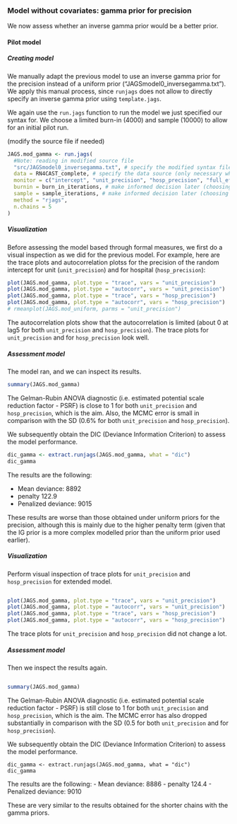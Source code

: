 ### Model without covariates: gamma prior for precision
We now assess whether an inverse gamma prior would be a better prior.

#### Pilot model

##### Creating model

We manually adapt the previous model to use an inverse gamma prior for the precision instead of a uniform prior ("JAGSmodel0_inversegamma.txt"). We apply this manual process, since `runjags` does not allow to directly specify an inverse gamma prior using `template.jags`.

We again use the `run.jags` function to run the model we just specified our syntax for. We choose a limited burn-in (4000) and sample (10000) to allow for an initial pilot run. 
<!--- Should method=rjags be  used in original model design (see documentation extend.jags - then no need to recompile model when extending) --->

(modify the source file if needed)
  
```r
JAGS.mod_gamma <- run.jags(
  #Note: reading in modified source file
  "src/JAGSmodel0_inversegamma.txt", # specify the modified syntax file
  data = RN4CAST_complete, # specify the data source (only necessary when write.data = FALSE)
  monitor = c("intercept", "unit_precision", "hosp_precision", "full_effect", "deviance"),
  burnin = burn_in_iterations, # make informed decision later (choosing speed here)
  sample = sample_iterations, # make informed decision later (choosing speed here)
  method = "rjags",
  n.chains = 5
)
```

##### Visualization

Before assessing the model based through formal measures, we first do a visual inspection as we did for the previous model.
For example, here are the trace plots and autocorrelation plotss for the precision of the random intercept for unit (`unit_precision`) and for hospital (`hosp_precision`):
  
```r
plot(JAGS.mod_gamma, plot.type = "trace", vars = "unit_precision")
plot(JAGS.mod_gamma, plot.type = "autocorr", vars = "unit_precision")
plot(JAGS.mod_gamma, plot.type = "trace", vars = "hosp_precision")
plot(JAGS.mod_gamma, plot.type = "autocorr", vars = "hosp_precision")
# rmeanplot(JAGS.mod_uniform, parms = "unit_precision")
```
The autocorrelation plots show that the autocorrelation is limited (about 0 at lag5 for both `unit_precision` and `hosp_precision`). 
The trace plots for `unit_precision` and for `hosp_precision` look well. 

##### Assessment model

The model ran, and we can inspect its results.

```r
summary(JAGS.mod_gamma)
```

The Gelman-Rubin ANOVA diagnostic (i.e. estimated potential scale reduction factor - PSRF) is close to 1 for both `unit_precision` and
 `hosp_precision`, which is the aim. Also, the MCMC error is small in comparison with the SD (0.6% for both `unit_precision` and `hosp_precision`).

We subsequently obtain the DIC (Deviance Information Criterion) to assess the model performance.

```r
dic_gamma <- extract.runjags(JAGS.mod_gamma, what = "dic")
dic_gamma
```

The results are the following:
  
- Mean deviance:  8892 
- penalty 122.9 
- Penalized deviance: 9015 

These results are worse than those obtained under uniform priors for the precision, although this is mainly due to the higher penalty term (given that the IG prior is a more complex modelled prior than the uniform prior used earlier).

##### Visualization

Perform visual inspection of trace plots for `unit_precision` and `hosp_precision` for extended model.
<!--- using reference of previous code block ?? --->
```r-extend
```

```r
plot(JAGS.mod_gamma, plot.type = "trace", vars = "unit_precision")
plot(JAGS.mod_gamma, plot.type = "autocorr", vars = "unit_precision")
plot(JAGS.mod_gamma, plot.type = "trace", vars = "hosp_precision")
plot(JAGS.mod_gamma, plot.type = "autocorr", vars = "hosp_precision")
```

The trace plots for `unit_precision` and `hosp_precision` did not change a lot.

##### Assessment model

Then we inspect the results again.
<!--- using reference of previous code block ?? --->
```r-extend
```

```r
summary(JAGS.mod_gamma)
```

The Gelman-Rubin ANOVA diagnostic (i.e. estimated potential scale reduction factor - PSRF) is still close to 1 for both `unit_precision` and `hosp_precision`, which is the aim. The MCMC error has also dropped substantially in comparison with the SD (0.5 for both `unit_precision` and for `hosp_precision`). 

We subsequently obtain the DIC (Deviance Information Criterion) to assess the model performance.

```r_gamma
dic_gamma <- extract.runjags(JAGS.mod_gamma, what = "dic")
dic_gamma
```

The results are the following:
-   Mean deviance:  8886 
-   penalty 124.4 
-   Penalized deviance: 9010 

These are very similar to the results obtained for the shorter chains with the gamma priors. 
